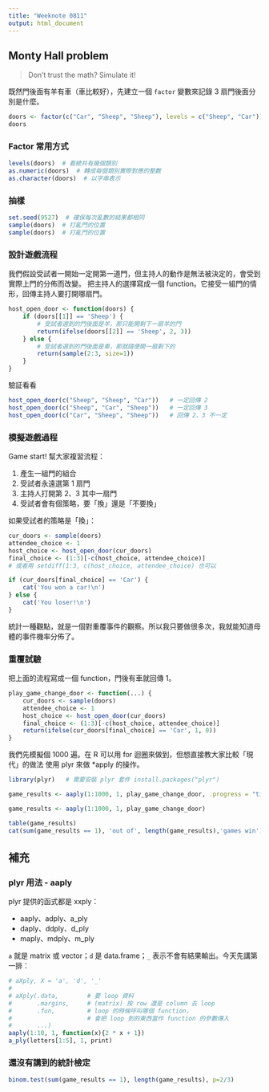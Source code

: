 ```yaml
---
title: "Weeknote 0811"
output: html_document
---
```


## Monty Hall problem

> Don't trust the math? Simulate it!

既然門後面有羊有車（車比較好），先建立一個 `factor` 變數來記錄 3 扇門後面分別是什麼。

```r
doors <- factor(c("Car", "Sheep", "Sheep"), levels = c("Sheep", "Car"))
doors
```

### Factor 常用方式

```r
levels(doors)  # 看總共有幾個類別
as.numeric(doors)  # 轉成每個類別實際對應的整數
as.character(doors)  # 以字串表示
```

### 抽樣

```r
set.seed(9527)  # 確保每次亂數的結果都相同
sample(doors)  # 打亂門的位置
sample(doors)  # 打亂門的位置
```

### 設計遊戲流程

我們假設受試者一開始一定開第一道門，但主持人的動作是無法被決定的，會受到實際上門的分佈而改變。
把主持人的選擇寫成一個 function。它接受一組門的情形，回傳主持人要打開哪扇門。

```r
host_open_door <- function(doors) {
    if (doors[[1]] == 'Sheep') {
        # 受試者選到的門後面是羊，那只能開剩下一扇羊的門
        return(ifelse(doors[[2]] == 'Sheep', 2, 3))
    } else {
        # 受試者選到的門後面是車，那就隨便開一扇剩下的
        return(sample(2:3, size=1))
    }
}
```

驗証看看

```r
host_open_door(c("Sheep", "Sheep", "Car"))   # 一定回傳 2
host_open_door(c("Sheep", "Car", "Sheep"))   # 一定回傳 3
host_open_door(c("Car", "Sheep", "Sheep"))   # 回傳 2、3 不一定
```


### 模擬遊戲過程

Game start! 幫大家複習流程：

1. 產生一組門的組合
2. 受試者永遠選第 1 扇門
3. 主持人打開第 2、3 其中一扇門
4. 受試者會有個策略，要「換」還是「不要換」

如果受試者的策略是「換」：

```r
cur_doors <- sample(doors)
attendee_choice <- 1
host_choice <- host_open_door(cur_doors)
final_choice <- (1:3)[-c(host_choice, attendee_choice)]
# 或者用 setdiff(1:3, c(host_choice, attendee_choice) 也可以

if (cur_doors[final_choice] == 'Car') {
    cat('You won a car!\n')
} else {
    cat('You loser!\n')
} 
```

統計一種觀點，就是一個對重覆事件的觀察。所以我只要做很多次，我就能知道母體的事件機率分佈了。

### 重覆試驗

把上面的流程寫成一個 function，門後有車就回傳 1。

```r
play_game_change_door <- function(...) {
    cur_doors <- sample(doors)
    attendee_choice <- 1
    host_choice <- host_open_door(cur_doors)
    final_choice <- (1:3)[-c(host_choice, attendee_choice)]
    return(ifelse(cur_doors[final_choice] == 'Car', 1, 0)) 
}
```

我們先模擬個 1000 遍。在 R 可以用 for 迴圈來做到，但想直接教大家比較「現代」的做法
使用 plyr 來做 *apply 的操作。

```r
library(plyr)   # 需要安裝 plyr 套件 install.packages("plyr")
```

```r
game_results <- aaply(1:1000, 1, play_game_change_door, .progress = "time")
```

```r
game_results <- aaply(1:1000, 1, play_game_change_door)
```

```r
table(game_results)
cat(sum(game_results == 1), 'out of', length(game_results),'games win')
```


## 補充

### plyr 用法 - aaply

plyr 提供的函式都是 xxply：

- aaply、adply、a_ply
- daply、ddply、d_ply
- maply、mdply、m_ply

`a` 就是 matrix 或 vector；`d` 是 data.frame；`_` 表示不會有結果輸出。今天先講第一排：

```r
# aXply, X = 'a', 'd', '_'
#
# aXply(.data,        # 要 loop 資料                       
#       .margins,     # (matrix) 按 row 還是 column 去 loop
#       .fun,         # loop 的時候呼叫哪個 function，
#                     # 會把 loop 到的東西當作 function 的參數傳入
#       ...)
aaply(1:10, 1, function(x){2 * x + 1})
a_ply(letters[1:5], 1, print)
```



### 還沒有講到的統計檢定

```r
binom.test(sum(game_results == 1), length(game_results), p=2/3)
```



